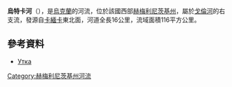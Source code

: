'''烏特卡河'''（{{lang-uk|Утка}}），是[[烏克蘭|烏克蘭]]的河流，位於該國西部[[赫梅利尼茨基州|赫梅利尼茨基州]]，屬於[[戈倫河|戈倫河]]的右支流，發源自[[卡緬卡_(斯拉武塔區)|卡緬卡]]東北面，河道全長16公里，流域面積116平方公里。

==參考資料==
*[https://web.archive.org/web/20160324180453/http://vodgosp.km.ua/water-resources.php Утка]

{{DEFAULTSORT:Утка}}
[[Category:赫梅利尼茨基州河流|Category:赫梅利尼茨基州河流]]


{{Ukraine-river-stub}}